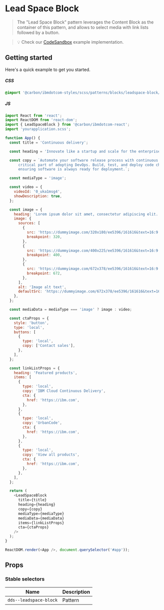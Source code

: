 
# Lead Space Block

> The "Lead Space Block" pattern leverages the Content Block as the container of
> this pattern, and allows to select media with link lists followed by a button.

> 💡 Check our
> [CodeSandbox](https://githubbox.com/carbon-design-system/ibm-dotcom-library/tree/master/packages/react/examples/codesandbox/patterns/blocks/LeadSpaceBlock)
> example implementation.

## Getting started

Here's a quick example to get you started.

##### CSS

```css
@import '@carbon/ibmdotcom-styles/scss/patterns/blocks/leadspace-block/leadspace-block';
```

##### JS

```javascript
import React from 'react';
import ReactDOM from 'react-dom';
import { LeadSpaceBlock } from '@carbon/ibmdotcom-react';
import 'yourapplication.scss';

function App() {
  const title = 'Continuous delivery';

  const heading = 'Innovate like a startup and scale for the enterprise';

  const copy = `Automate your software release process with continuous delivery (CD)—the most 
      critical part of adopting DevOps. Build, test, and deploy code changes quickly, 
      ensuring software is always ready for deployment.`;

  const mediaType = 'image';

  const video = {
    videoId: '0_uka1msg4',
    showDescription: true,
  };

  const image = {
    heading: 'Lorem ipsum dolor sit amet, consectetur adipiscing elit.',
    image: {
      sources: [
        {
          src: 'https://dummyimage.com/320x180/ee5396/161616&text=16:9',
          breakpoint: 320,
        },
        {
          src: 'https://dummyimage.com/400x225/ee5396/161616&text=16:9',
          breakpoint: 400,
        },
        {
          src: 'https://dummyimage.com/672x378/ee5396/161616&text=16:9',
          breakpoint: 672,
        },
      ],
      alt: 'Image alt text',
      defaultSrc: 'https://dummyimage.com/672x378/ee5396/161616&text=16:9',
    },
  };

  const mediaData = mediaType === 'image' ? image : video;

  const ctaProps = {
    style: 'button',
    type: 'local',
    buttons: [
      {
        type: 'local',
        copy: ['Contact sales'],
      },
    ],
  };

  const linkListProps = {
    heading: 'Featured products',
    items: [
      {
        type: 'local',
        copy: 'IBM Cloud Continuous Delivery',
        cta: {
          href: 'https://ibm.com',
        },
      },
      {
        type: 'local',
        copy: 'UrbanCode',
        cta: {
          href: 'https://ibm.com',
        },
      },
      {
        type: 'local',
        copy: 'View all products',
        cta: {
          href: 'https://ibm.com',
        },
      },
    ],
  };

  return (
    <LeadSpaceBlock
      title={title}
      heading={heading}
      copy={copy}
      mediaType={mediaType}
      mediaData={mediaData}
      items={linkListProps}
      cta={ctaProps}
    />
  );
}

ReactDOM.render(<App />, document.querySelector('#app'));
```

## Props

<Props of={LeadSpaceBlock} />

### Stable selectors

| Name                   | Description |
| ---------------------- | ----------- |
| `dds--leadspace-block` | Pattern     |

<Description markdown={contributing} />
